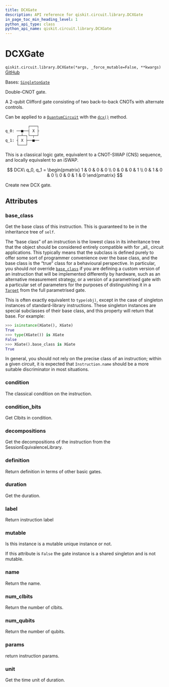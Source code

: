 ```yaml
---
title: DCXGate
description: API reference for qiskit.circuit.library.DCXGate
in_page_toc_min_heading_level: 1
python_api_type: class
python_api_name: qiskit.circuit.library.DCXGate
---
```


# DCXGate

<span id="qiskit.circuit.library.DCXGate" />

`qiskit.circuit.library.DCXGate(*args, _force_mutable=False, **kwargs)` [GitHub](https://github.com/qiskit/qiskit/tree/stable/0.46/qiskit/circuit/library/standard_gates/dcx.py "view source code")

Bases: [`SingletonGate`](circuit_singleton#qiskit.circuit.singleton.SingletonGate "qiskit.circuit.singleton.SingletonGate")

Double-CNOT gate.

A 2-qubit Clifford gate consisting of two back-to-back CNOTs with alternate controls.

Can be applied to a [`QuantumCircuit`](qiskit.circuit.QuantumCircuit "qiskit.circuit.QuantumCircuit") with the [`dcx()`](qiskit.circuit.QuantumCircuit#dcx "qiskit.circuit.QuantumCircuit.dcx") method.

```python
          ┌───┐
q_0: ──■──┤ X ├
     ┌─┴─┐└─┬─┘
q_1: ┤ X ├──■──
     └───┘
```

This is a classical logic gate, equivalent to a CNOT-SWAP (CNS) sequence, and locally equivalent to an iSWAP.

$$
DCX\ q_0, q_1 =
    \begin{pmatrix}
        1 & 0 & 0 & 0 \\
        0 & 0 & 0 & 1 \\
        0 & 1 & 0 & 0 \\
        0 & 0 & 1 & 0
    \end{pmatrix}
$$

Create new DCX gate.

## Attributes

<span id="qiskit.circuit.library.DCXGate.base_class" />

### base\_class

Get the base class of this instruction. This is guaranteed to be in the inheritance tree of `self`.

The “base class” of an instruction is the lowest class in its inheritance tree that the object should be considered entirely compatible with for \_all\_ circuit applications. This typically means that the subclass is defined purely to offer some sort of programmer convenience over the base class, and the base class is the “true” class for a behavioural perspective. In particular, you should *not* override [`base_class`](#qiskit.circuit.library.DCXGate.base_class "qiskit.circuit.library.DCXGate.base_class") if you are defining a custom version of an instruction that will be implemented differently by hardware, such as an alternative measurement strategy, or a version of a parametrised gate with a particular set of parameters for the purposes of distinguishing it in a [`Target`](qiskit.transpiler.Target "qiskit.transpiler.Target") from the full parametrised gate.

This is often exactly equivalent to `type(obj)`, except in the case of singleton instances of standard-library instructions. These singleton instances are special subclasses of their base class, and this property will return that base. For example:

```python
>>> isinstance(XGate(), XGate)
True
>>> type(XGate()) is XGate
False
>>> XGate().base_class is XGate
True
```

In general, you should not rely on the precise class of an instruction; within a given circuit, it is expected that `Instruction.name` should be a more suitable discriminator in most situations.

<span id="qiskit.circuit.library.DCXGate.condition" />

### condition

The classical condition on the instruction.

<span id="qiskit.circuit.library.DCXGate.condition_bits" />

### condition\_bits

Get Clbits in condition.

<span id="qiskit.circuit.library.DCXGate.decompositions" />

### decompositions

Get the decompositions of the instruction from the SessionEquivalenceLibrary.

<span id="qiskit.circuit.library.DCXGate.definition" />

### definition

Return definition in terms of other basic gates.

<span id="qiskit.circuit.library.DCXGate.duration" />

### duration

Get the duration.

<span id="qiskit.circuit.library.DCXGate.label" />

### label

Return instruction label

<span id="qiskit.circuit.library.DCXGate.mutable" />

### mutable

Is this instance is a mutable unique instance or not.

If this attribute is `False` the gate instance is a shared singleton and is not mutable.

<span id="qiskit.circuit.library.DCXGate.name" />

### name

Return the name.

<span id="qiskit.circuit.library.DCXGate.num_clbits" />

### num\_clbits

Return the number of clbits.

<span id="qiskit.circuit.library.DCXGate.num_qubits" />

### num\_qubits

Return the number of qubits.

<span id="qiskit.circuit.library.DCXGate.params" />

### params

return instruction params.

<span id="qiskit.circuit.library.DCXGate.unit" />

### unit

Get the time unit of duration.

